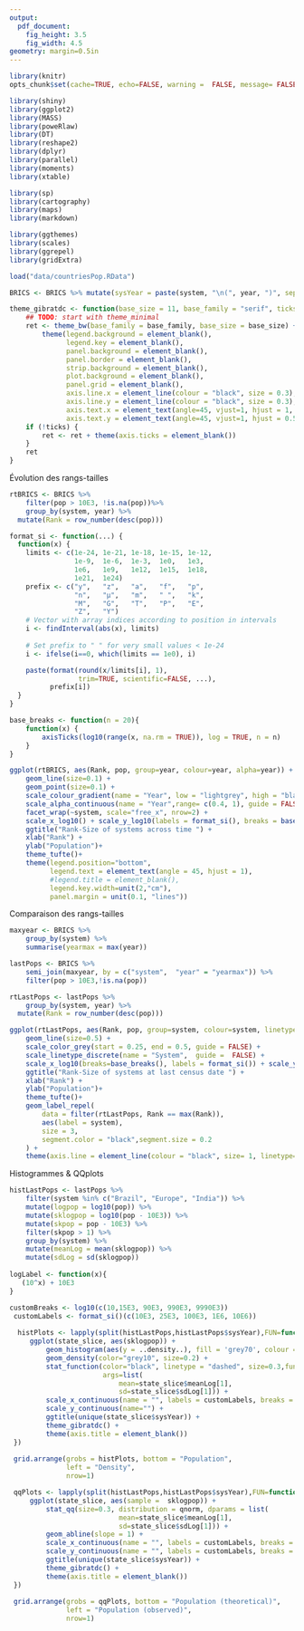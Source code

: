 ```yaml
---
output: 
  pdf_document: 
    fig_height: 3.5
    fig_width: 4.5
geometry: margin=0.5in
---
```


```r
library(knitr)
opts_chunk$set(cache=TRUE, echo=FALSE, warning =  FALSE, message= FALSE)
```

```r
library(shiny)
library(ggplot2)
library(MASS)
library(poweRlaw)
library(DT)
library(reshape2)
library(dplyr)
library(parallel)
library(moments)
library(xtable)

library(sp)
library(cartography)
library(maps)
library(markdown)

library(ggthemes)
library(scales)
library(ggrepel)
library(gridExtra)

load("data/countriesPop.RData")

BRICS <- BRICS %>% mutate(sysYear = paste(system, "\n(", year, ")", sep = ""))
```

```r

theme_gibratdc <- function(base_size = 11, base_family = "serif", ticks = TRUE) {
    ## TODO: start with theme_minimal
    ret <- theme_bw(base_family = base_family, base_size = base_size) +
        theme(legend.background = element_blank(),
              legend.key = element_blank(),
              panel.background = element_blank(),
              panel.border = element_blank(),
              strip.background = element_blank(),
              plot.background = element_blank(),
              panel.grid = element_blank(),
              axis.line.x = element_line(colour = "black", size = 0.3),
              axis.line.y = element_line(colour = "black", size = 0.3),
              axis.text.x = element_text(angle=45, vjust=1, hjust = 1, size = 7),
              axis.text.y = element_text(angle=45, vjust=1, hjust = 0.5, size = 7))
    if (!ticks) {
        ret <- ret + theme(axis.ticks = element_blank())
    }
    ret
}
```

Évolution des rangs-tailles
```r
rtBRICS <- BRICS %>%
    filter(pop > 10E3, !is.na(pop))%>%
    group_by(system, year) %>%
  mutate(Rank = row_number(desc(pop)))
```

```r
format_si <- function(...) {
  function(x) {
    limits <- c(1e-24, 1e-21, 1e-18, 1e-15, 1e-12,
                1e-9,  1e-6,  1e-3,  1e0,   1e3,
                1e6,   1e9,   1e12,  1e15,  1e18,
                1e21,  1e24)
    prefix <- c("y",   "z",   "a",   "f",   "p",
                "n",   "µ",   "m",   " ",   "k",
                "M",   "G",   "T",   "P",   "E",
                "Z",   "Y")
    # Vector with array indices according to position in intervals
    i <- findInterval(abs(x), limits)
 
    # Set prefix to " " for very small values < 1e-24
    i <- ifelse(i==0, which(limits == 1e0), i)

    paste(format(round(x/limits[i], 1),
                 trim=TRUE, scientific=FALSE, ...),
          prefix[i])
  }
}
```


```r

base_breaks <- function(n = 20){
    function(x) {
        axisTicks(log10(range(x, na.rm = TRUE)), log = TRUE, n = n)
    }
}

ggplot(rtBRICS, aes(Rank, pop, group=year, colour=year, alpha=year)) +
    geom_line(size=0.1) +
    geom_point(size=0.1) +
    scale_colour_gradient(name = "Year", low = "lightgrey", high = "black")+
    scale_alpha_continuous(name = "Year",range= c(0.4, 1), guide = FALSE) +
    facet_wrap(~system, scale="free_x", nrow=2) +
    scale_x_log10() + scale_y_log10(labels = format_si(), breaks = base_breaks(n=4)) +
    ggtitle("Rank-Size of systems across time ") +
    xlab("Rank") +
    ylab("Population")+
    theme_tufte()+
    theme(legend.position="bottom",
          legend.text = element_text(angle = 45, hjust = 1),
          #legend.title = element_blank(),
          legend.key.width=unit(2,"cm"),
          panel.margin = unit(0.1, "lines"))
```

Comparaison des rangs-tailles

```r
maxyear <- BRICS %>%
    group_by(system) %>%
    summarise(yearmax = max(year))

lastPops <- BRICS %>%
    semi_join(maxyear, by = c("system",  "year" = "yearmax")) %>%
    filter(pop > 10E3,!is.na(pop))

rtLastPops <- lastPops %>%
    group_by(system, year) %>%
  mutate(Rank = row_number(desc(pop)))
```

```r
ggplot(rtLastPops, aes(Rank, pop, group=system, colour=system, linetype = system)) +
    geom_line(size=0.5) +
    scale_color_grey(start = 0.25, end = 0.5, guide = FALSE) +
    scale_linetype_discrete(name = "System",  guide =  FALSE) +
    scale_x_log10(breaks=base_breaks(), labels = format_si()) + scale_y_log10(breaks=base_breaks(), labels = format_si()) +
    ggtitle("Rank-Size of systems at last census date ") +
    xlab("Rank") +
    ylab("Population")+
    theme_tufte()+
    geom_label_repel(
        data = filter(rtLastPops, Rank == max(Rank)),
        aes(label = system),
        size = 3,
        segment.color = "black",segment.size = 0.2
    ) +
    theme(axis.line = element_line(colour = "black", size= 1, linetype= "solid"))
```


Histogrammes & QQplots

```r

histLastPops <- lastPops %>%
    filter(system %in% c("Brazil", "Europe", "India")) %>%
    mutate(logpop = log10(pop)) %>%
    mutate(sklogpop = log10(pop - 10E3)) %>%
    mutate(skpop = pop - 10E3) %>%
    filter(skpop > 1) %>%
    group_by(system) %>%
    mutate(meanLog = mean(sklogpop)) %>%
    mutate(sdLog = sd(sklogpop))
  
logLabel <- function(x){
   (10^x) + 10E3
}
```


```r
customBreaks <- log10(c(10,15E3, 90E3, 990E3, 9990E3))
 customLabels <- format_si()(c(10E3, 25E3, 100E3, 1E6, 10E6))
 
  histPlots <- lapply(split(histLastPops,histLastPops$sysYear),FUN=function(state_slice){ 
     ggplot(state_slice, aes(sklogpop)) + 
         geom_histogram(aes(y = ..density..), fill = 'grey70', colour = "grey75",  bins = 30) +
         geom_density(color="grey10", size=0.2) +
         stat_function(color="black", linetype = "dashed", size=0.3,fun=dnorm,
                       args=list(
                           mean=state_slice$meanLog[1],
                           sd=state_slice$sdLog[1])) +
         scale_x_continuous(name = "", labels = customLabels, breaks = customBreaks) +
         scale_y_continuous(name="") +
         ggtitle(unique(state_slice$sysYear)) +
         theme_gibratdc() +
         theme(axis.title = element_blank())
 })
 
 grid.arrange(grobs = histPlots, bottom = "Population",
              left = "Density",
              nrow=1)
```

```r
 qqPlots <- lapply(split(histLastPops,histLastPops$sysYear),FUN=function(state_slice){ 
     ggplot(state_slice, aes(sample =  sklogpop)) + 
         stat_qq(size=0.3, distribution = qnorm, dparams = list(
                           mean=state_slice$meanLog[1],
                           sd=state_slice$sdLog[1])) +
         geom_abline(slope = 1) +
         scale_x_continuous(name = "", labels = customLabels, breaks = customBreaks) +
         scale_y_continuous(name = "", labels = customLabels, breaks = customBreaks) +
         ggtitle(unique(state_slice$sysYear)) +
         theme_gibratdc() +
         theme(axis.title = element_blank())
 })
 
 grid.arrange(grobs = qqPlots, bottom = "Population (theoretical)",
              left = "Population (observed)",
              nrow=1)
```

